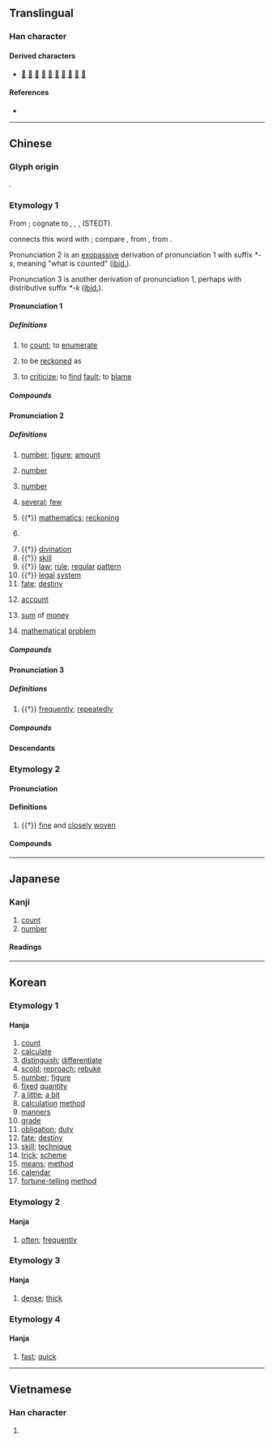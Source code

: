{{also|数}}
{{character info}}
==Translingual==
{{ja-forms|[[数]]|[[数]]|數}}

===Han character===
{{Han char|rn=66|rad=攴|as=11|sn=15|four=58440|canj=LVOK|ids=⿰婁攵}}

====Derived characters====
* [[𡂡]] [[擻]] [[櫢]] [[𣀟]] [[𨯃]] [[𩪵]] [[𩽋]] [[𩖅]] [[藪]] [[籔]]

====References====
* {{Han ref|kx=0475.040|dkj=13363|dj=0829.070|hdz=21474.010|uh=6578|ud=25976|bh=BCC6|bd=48326}}

----

==Chinese==
{{zh-forms|s=数}}

===Glyph origin===
{{Han etym}}
{{Han compound|婁|攴|ls=psc|c1=p|c2=s}}.

===Etymology 1===
From {{inh|zh|sit-pro|*r-tsjəj||to count}}; cognate to {{cog|bo|རྩི||to count; to calculate}}, {{cog|my|ရေ||to count}}, {{cog|kac|hti}}, {{cog|ers|htɛ⁵⁵}} (STEDT).

{{zh-ref|Schuessler (2007)}} connects this word with {{cog|aav}}; compare {{cog|mnw|ရိုဟ်|tr=rɜ̀h}}, from {{cog|mkh-mmn|ruih||to count}}, from {{cog|mkh-pro|*rʔis||to count}}.

Pronunciation 2 is an [[exopassive]] derivation of pronunciation 1 with suffix ''*-s'', meaning "what is counted" ([[ibid.]]).

Pronunciation 3 is another derivation of pronunciation 1, perhaps with distributive suffix ''*-k'' ([[ibid.]]).

====Pronunciation 1====
{{zh-pron
|m=shǔ
|m-s=
|c=sou2
|c-t=
|g=
|h=pfs=
|j=
|mb=su̿
|md=só/sū
|md_note=só - vernacular; sū - literary, rare
|mn=siàu/só͘/sò͘
|mn_note=siàu - vernacular (“to count”); só͘/sò͘ - literary (“to be reckoned as; to criticise”)
|mn-t=siao3/siou3
|mn-t_note=siao3 - Shantou; siou3 - Chaozhou
|w=2su
|x=
|dial=1
|mc=1
|oc=1,1
|cat=v
}}

=====Definitions=====
{{zh-hanzi}}

# to [[count]]; to [[enumerate]]
#: {{zh-x|數{sou2} 銀{ngan4-2}仔|to '''count''' coins|C}}
# to be [[reckon]]ed as
#: {{zh-x|數{shǔ}一.數{shǔ}二|to be reckoned as first or second; to be one of the best}}
# to [[criticize]]; to [[find]] [[fault]]; to [[blame]]
#: {{zh-x|數{shǔ}落|to criticize, to scold}}

=====Compounds=====
{{zh-der|fold=1|不能勝數|不能盡數|多不勝數|倒數|倒數計時|屈指可數|尋行數墨|寥寥可數|不可數|不數|不足齒數|不可勝數|悶數錢糧|數白論黃|數不勝數|擢髮難數|數黃道黑|數典忘祖|數黑論黃|數不清|數來寶|數米而炊|數九天|數伏|數九|數不上|數說|數息|歷歷可數|數貧嘴|數一數二|數落|更僕難數|數短論長|數往知來|數黃道白|數數兒|窶數|責數|面數|著數/着数|論黃數黑|論黃數白}}

====Pronunciation 2====
{{zh-pron
|m=shù,sù,er=y
|m_note=sù - Taiwan, only used in {{zh-l|*數珠}}
|m-s=
|c=sou3
|c-t=
|g=
|h=pfs=su/sṳ
|h_note=sṳ - “account; fate”
|j=
|mb=su̿
|md=só
|mn=sò͘/siàu
|mn_note=sò͘ - literary; siàu - vernacular (“account”)
|mn-t=siao3/siou3/su3
|mn-t_note=siao3/siou3 - noun (siou3 - Chaozhou); su3 - "several" and in {{zh-l|*無數}}
|w=2su
|x=
|dial=2
|mc=2
|oc=2,2
|cat=n
}}

=====Definitions=====
{{zh-hanzi}}

# [[number]]; [[figure]]; [[amount]] {{zh-mw|個}}
#: {{zh-x|人數|population}}
# {{lb|zh|mathematics}} [[number]]
#: {{zh-x|整數|integer}}
# {{lb|zh|grammar}} [[number]]
#: {{zh-x|單數|singular}}
# [[several]]; [[few]]
#: {{zh-x|數 百 人|'''several''' hundred people}}
# {{†}} [[mathematics]]; [[reckoning]] {{gloss|one of the Six Arts}}
# {{zh-short|數學|[[mathematics]]}} {{attn|zh|only Cantonese?}}
#: {{zh-x|中 英 數|Chinese, English and mathematics|C}}
# {{†}} [[divination]]
# {{†}} [[skill]]
# {{†}} [[law]]; [[rule]]; [[regular]] [[pattern]]
# {{†}} [[legal]] [[system]]
# [[fate]]; [[destiny]]
#: {{zh-x|氣數|'''fate'''}}
# {{lb|zh|Cantonese|Hakka|Min Nan}} [[account]] {{attn|yue|classifier 條?; = debt?}}
#: {{zh-x|數{sou3}簿{bou6-2}|'''account''' book|C}}
# {{lb|zh|Cantonese}} [[sum]] of [[money]] {{zh-mw|c:筆}}
# {{lb|zh|Cantonese}} [[mathematical]] [[problem]] {{zh-mw|c:條}}

=====Compounds=====
{{zh-der|中位數|使數|不在少數|尾數|不算數|公因數|件數|偶數|常數|不足數|家數|代數|冥數|導函數|報數|不計其數|一舉數得|心裡有數|代數式|原子序數|九數|不作數|幾何級數|大數|實數|已知數|公約數|安全係數|全數|天數|悉數|初等函數|恆河沙數|天文數字|三角函數|心數|基數|心中無數|心中有數|帶分數|循環小數|加數|彈性模數|多數|引數|作數|度數|底數|序數|定數|四分位數|年數|平頭數|假分數|差數|半數|不數日|少數民族|冪級數|儘數|倍數|小數點|名數|對數|函數|不識數|字數|乘數|密度指數|多數決|完全數|功率因數|套數|加權指數|太乙數|少數|不當數|光圈數|回數票|大多數|夠數|公倍數|小數|最簡分數|個數|和數|因數分解|因數|單數|代數學|商數|命數|二次函數|合數|因變數|平均數|奇數|分數|劫數|合成數|定數難逃|出數兒|分路數|布林代數|係數|充數|參數|偶函數|不夠數兒|段數|整數|渾身解數|生產指數|數學|數詞|數位|教育商數|數理|禪數|數位唱片|歷數|根數|數列|未知數|數值控制|數位影碟|正數|有理函數|相關係數|數奇命蹇|異數|禮數|有效數字|數額|數字係數|相反數|數罪併罰|數元|濫竽充數|數目字|數以萬計|次數線圖|減數|正整數|票數|照數|數位控制|無理數|真數|數位詞|數值分析|真分數|次數|數以千計|物價指數|水面係數|禮數周到|燭照數計|應用數學|數據卡|打分數|指數法則|無限小數|數家|相關指數|相對多數|盡數|氣數|皇極數|數術|數奇|打數|數位化|比數|概數|楊氏係數|禮數款段|數據|數學原理|湊數|數位電視|成數|無窮級數|無數|數值|為數|炎精之數|數位藝術|數位影像|數字|滿球數|數位照像|沒算數|減數分裂|有數兒|法定人數|數字唱片|無千帶數|有個數兒|數目|指數|百分數|有理數|登數|數位板|權數|有限小數|曆數|數位電腦|根指數|數據機|有數|數量詞|時數|數位通信|掃數|指數函數|數量|數據通訊|數據專線|數位相機|數中|智力商數|數碼|理數|被減數|繁分數|算術級數|純小數|絕大多數|起數|線性代數|計數器|足數|約分數|被乘數|被除數|路數|除數|風流家數|質量數|零係數|聊復備數|貨幣乘數|輩數|股價指數|經濟指數|術數|負數|簡分數|號數|象數|金谷酒數|虛數|魔術數字|級數|變數|胸中有數|馬前數|餘數|開數|絕對數字|降級數|頂數|頁數|算數|道數|答數|魔數|零數|雙數|紫微斗數|隨機變數|約數|自然數|等差級數|絕對多數|色數兒|羅馬數字|過數|邏輯代數|解數|運數|道禮數|額數|壽數|解析函數|過半數|質數|質因數|總數|貝他係數|讀數|胸中無數|複數|自變數|複名數|被加數|膨脹係數|線型函數|彩數:coi2 sou3;Cantonese|畢氏三元數|勾股數|價數:ka-sṳ|雷諾數|數軸|數線}}

====Pronunciation 3====
{{zh-pron
|m=shuò
|c=sok3
|h=pfs=
|md=sáuk
|mn=siàu/sok
|mn-t=sog4/suag4
|dial=n
|mc=3
|oc=3,3
|cat=adv
}}

=====Definitions=====
{{zh-hanzi}}

# {{†}} [[frequently]]; [[repeatedly]]
#: {{zh-x|數{shuò}見.不鮮|a common occurrence}}

=====Compounds=====
{{zh-der|fold=1|多言數窮|數數|數四|數見不鮮|煩數|頻數:pínshuò|數念:siàu-liām;Min Nan}}

====Descendants====
{{CJKV||j=数|すう|수|số}}

===Etymology 2===

====Pronunciation====
{{zh-pron
|m=cù
|c=cuk1
|h=pfs=
|mn=chhiok
|dial=n
|mc=
|oc=
|cat=a
}}

====Definitions====
{{zh-hanzi}}

# {{†}} [[fine]] and [[closely]] [[woven]]
#: {{zh-x|數{cù}罟|'''closely woven''' net}}

====Compounds====
{{zh-der|fold=1|數罟}}

{{zh-cat|Beginning|Elementary}}

----

==Japanese==
{{ja-kanji forms|数|數}}

===Kanji===
{{ja-kanji|grade=|rs=攴11|shin=数}}

# [[count]]
# [[number]]

====Readings====
{{ja-readings
|goon=さく, しゅ<しゆ, そく
|kanon=さく, しょく<しよく, す
|kanyoon=すう
|kun=かず-, かぞ-える<かぞ-へる, しばしば-, せ-める, わずらわ-しい<わずらは-しい
}}

----

==Korean==

===Etymology 1===

====Hanja====
{{ko-hanja/new|[[세다|셀]]/[[셈]]|수}}

# [[count]]
# [[calculate]]
# [[distinguish]]; [[differentiate]]
# [[scold]]; [[reproach]]; [[rebuke]]
# [[number]]; [[figure]]
# [[fixed]] [[quantity]]
# [[a little]]; [[a bit]]
# [[calculation]] [[method]]
# [[manners]]
# [[grade]]
# [[obligation]]; [[duty]]
# [[fate]]; [[destiny]]
# [[skill]]; [[technique]]
# [[trick]]; [[scheme]]
# [[means]]; [[method]]
# [[calendar]]
# [[fortune-telling]] [[method]]


===Etymology 2===

====Hanja====

{{ko-hanja/new|[[자주]]|삭}}

# [[often]]; [[frequently]]

===Etymology 3===

====Hanja====

{{ko-hanja/new|[[촘촘하다|촘촘할]]|촉}}

# [[dense]]; [[thick]]

===Etymology 4===

====Hanja====

{{ko-hanja/new|[[빠르다|빠를]]|속}}

# [[fast]]; [[quick]]

----

==Vietnamese==

===Han character===
{{vi-hantu|[[số]], [[sộ]], [[sỗ]], [[sổ]], [[xọ]]|rs=攴11}}

# {{rfdef|vi|sort=攴11}}